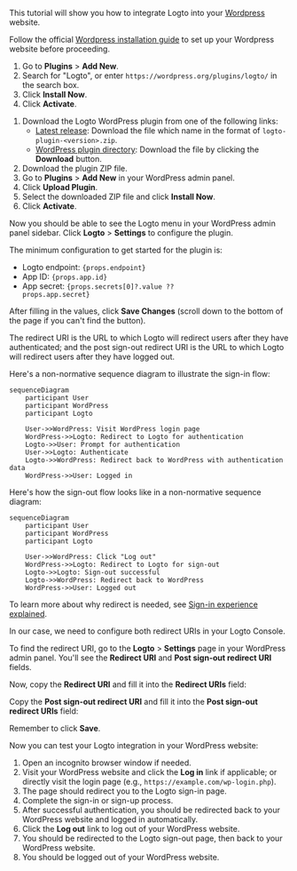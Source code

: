 
<Steps>

<Step title="Get started">

This tutorial will show you how to integrate Logto into your [Wordpress](https://wordpress.org) website.

Follow the official [Wordpress installation guide](https://wordpress.org/support/article/how-to-install-wordpress/) to set up your Wordpress website before proceeding.

</Step>

<Step title="Install the plugin">

<Tabs>

<TabItem value="admin-panel" label="From WordPress admin panel">

1. Go to **Plugins** > **Add New**.
2. Search for "Logto", or enter `https://wordpress.org/plugins/logto/` in the search box.
3. Click **Install Now**.
4. Click **Activate**.

</TabItem>

<TabItem value="upload" label="From upload">

1. Download the Logto WordPress plugin from one of the following links:
   - [Latest release](https://github.com/logto-io/wordpress/releases): Download the file which name in the format of `logto-plugin-<version>.zip`.
   - [WordPress plugin directory](https://wordpress.org/plugins/logto/): Download the file by clicking the **Download** button.
2. Download the plugin ZIP file.
3. Go to **Plugins** > **Add New** in your WordPress admin panel.
4. Click **Upload Plugin**.
5. Select the downloaded ZIP file and click **Install Now**.
6. Click **Activate**.

</TabItem>

</Tabs>

</Step>

<Step title="Configure the plugin">

Now you should be able to see the Logto menu in your WordPress admin panel sidebar. Click **Logto** > **Settings** to configure the plugin.

The minimum configuration to get started for the plugin is:

- Logto endpoint: <code>{props.endpoint}</code>
- App ID: <code>{props.app.id}</code>
- App secret: <code>{props.secrets[0]?.value ?? props.app.secret}</code>

After filling in the values, click **Save Changes** (scroll down to the bottom of the page if you can't find the button).

</Step>

<Step title="Configure redirect URI">

The redirect URI is the URL to which Logto will redirect users after they have authenticated; and the post sign-out redirect URI is the URL to which Logto will redirect users after they have logged out.

Here's a non-normative sequence diagram to illustrate the sign-in flow:

```mermaid
sequenceDiagram
    participant User
    participant WordPress
    participant Logto

    User->>WordPress: Visit WordPress login page
    WordPress->>Logto: Redirect to Logto for authentication
    Logto->>User: Prompt for authentication
    User->>Logto: Authenticate
    Logto->>WordPress: Redirect back to WordPress with authentication data
    WordPress->>User: Logged in
```

Here's how the sign-out flow looks like in a non-normative sequence diagram:

```mermaid
sequenceDiagram
    participant User
    participant WordPress
    participant Logto

    User->>WordPress: Click "Log out"
    WordPress->>Logto: Redirect to Logto for sign-out
    Logto->>Logto: Sign-out successful
    Logto->>WordPress: Redirect back to WordPress
    WordPress->>User: Logged out
```

To learn more about why redirect is needed, see [Sign-in experience explained](/concepts/sign-in-experience).

In our case, we need to configure both redirect URIs in your Logto Console.

To find the redirect URI, go to the **Logto** > **Settings** page in your WordPress admin panel. You'll see the **Redirect URI** and **Post sign-out redirect URI** fields.

Now, copy the **Redirect URI** and fill it into the **Redirect URIs** field:

<UriInputField name="redirectUris" />

Copy the **Post sign-out redirect URI** and fill it into the **Post sign-out redirect URIs** field:

<div>
<UriInputField name="postLogoutRedirectUris" />
</div>


Remember to click **Save**.

</Step>

<Step title="Checkpoint: Test your WordPress website">

Now you can test your Logto integration in your WordPress website:

1. Open an incognito browser window if needed.
2. Visit your WordPress website and click the **Log in** link if applicable; or directly visit the login page (e.g., `https://example.com/wp-login.php`).
3. The page should redirect you to the Logto sign-in page.
4. Complete the sign-in or sign-up process.
5. After successful authentication, you should be redirected back to your WordPress website and logged in automatically.
6. Click the **Log out** link to log out of your WordPress website.
7. You should be redirected to the Logto sign-out page, then back to your WordPress website.
8. You should be logged out of your WordPress website.

</Step>

</Steps>
